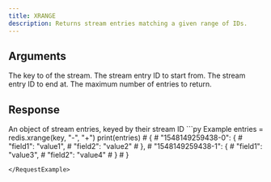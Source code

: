 ```yaml
---
title: XRANGE
description: Returns stream entries matching a given range of IDs.
---
```


## Arguments

<ParamField body="key" type="string" required>
  The key to of the stream.
</ParamField>

<ParamField body="start" type="string" required>
  The stream entry ID to start from.
</ParamField>

<ParamField body="end" type="string" required>
  The stream entry ID to end at.
</ParamField>

<ParamField body="count" type="integer">
  The maximum number of entries to return.
</ParamField>

## Response

<ResponseField type="Record<streamId, Record<field, value>>">
  An object of stream entries, keyed by their stream ID
</ResponseField>

<RequestExample>
```py Example
entries = redis.xrange(key, "-", "+")
print(entries)
# {
#   "1548149259438-0": {
#     "field1": "value1",
#     "field2": "value2"
#   },
#   "1548149259438-1": {
#     "field1": "value3",
#     "field2": "value4"
#   }
# }

```
</RequestExample>


